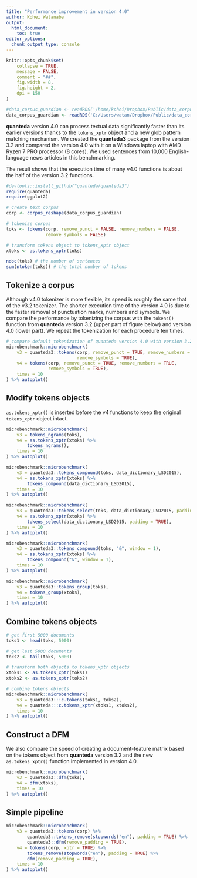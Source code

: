 ```yaml
---
title: "Performance improvement in version 4.0"
author: Kohei Watanabe
output:  
  html_document:
    toc: true
editor_options: 
  chunk_output_type: console
---
```


```r
knitr::opts_chunk$set(
    collapse = TRUE,
    message = FALSE,
    comment = "##",
    fig.width = 8, 
    fig.height = 2, 
    dpi = 150
)
```

```r
#data_corpus_guardian <- readRDS('/home/kohei/Dropbox/Public/data_corpus_guardian2016-10k.rds') 
data_corpus_guardian <- readRDS('C:/Users/watan/Dropbox/Public/data_corpus_guardian2016-10k.rds')
```

**quanteda** version 4.0 can process textual data significantly faster than its earlier versions thanks to the `tokens_xptr` object and a new glob pattern matching mechanism. We created the **quanteda3** package from the version 3.2 and compared the version 4.0 with it on a Windows laptop with AMD Ryzen 7 PRO processor (8 cores). We used sentences from 10,000 English-language news articles in this benchmarking.

The result shows that the execution time of many v4.0 functions is about the half of the version 3.2 functions.

```r
#devtools::install_github("quanteda/quanteda3")
require(quanteda)
require(ggplot2)

# create text corpus
corp <- corpus_reshape(data_corpus_guardian)

# tokenize corpus
toks <- tokens(corp, remove_punct = FALSE, remove_numbers = FALSE, 
               remove_symbols = FALSE)

# transform tokens object to tokens_xptr object
xtoks <- as.tokens_xptr(toks)

ndoc(toks) # the number of sentences
sum(ntoken(toks)) # the total number of tokens
```

## Tokenize a corpus

Although v4.0 tokenizer is more flexible, its speed is roughly the same that of the v3.2 tokenizer. The shorter execution time of the version 4.0 is due to the faster removal of punctuation marks, numbers and symbols. We compare the performance by tokenizing the corpus with the `tokens()` function from **quanteda**  version 3.2 (upper part of figure below) and version 4.0 (lower part). We repeat the tokenization for each procedure ten times.

```r
# compare default tokenization of quanteda version 4.0 with version 3.2
microbenchmark::microbenchmark(
    v3 = quanteda3::tokens(corp, remove_punct = TRUE, remove_numbers = TRUE, 
                           remove_symbols = TRUE),
    v4 = tokens(corp, remove_punct = TRUE, remove_numbers = TRUE, 
                remove_symbols = TRUE),
    times = 10
) %>% autoplot()
```

## Modify tokens objects

`as.tokens_xptr()` is inserted before the v4 functions to keep the original `tokens_xptr` object intact.

```r
microbenchmark::microbenchmark(
    v3 = tokens_ngrams(toks),
    v4 = as.tokens_xptr(xtoks) %>% 
        tokens_ngrams(),
    times = 10
) %>% autoplot()

microbenchmark::microbenchmark(
    v3 = quanteda3::tokens_compound(toks, data_dictionary_LSD2015),
    v4 = as.tokens_xptr(xtoks) %>% 
        tokens_compound(data_dictionary_LSD2015),
    times = 10
) %>% autoplot()

microbenchmark::microbenchmark(
    v3 = quanteda3::tokens_select(toks, data_dictionary_LSD2015, padding = TRUE),
    v4 = as.tokens_xptr(xtoks) %>% 
        tokens_select(data_dictionary_LSD2015, padding = TRUE),
    times = 10
) %>% autoplot()

microbenchmark::microbenchmark(
    v3 = quanteda3::tokens_compound(toks, "&", window = 1),
    v4 = as.tokens_xptr(xtoks) %>% 
        tokens_compound("&", window = 1),
    times = 10
) %>% autoplot()

microbenchmark::microbenchmark(
    v3 = quanteda3::tokens_group(toks),
    v4 = tokens_group(xtoks),
    times = 10
) %>% autoplot()
```

## Combine tokens objects

```r
# get first 5000 documents
toks1 <- head(toks, 5000)

# get last 5000 documents
toks2 <- tail(toks, 5000)

# transform both objects to tokens_xptr objects
xtoks1 <- as.tokens_xptr(toks1)
xtoks2 <- as.tokens_xptr(toks2)

# combine tokens objects
microbenchmark::microbenchmark(
    v3 = quanteda3:::c.tokens(toks1, toks2),
    v4 = quanteda:::c.tokens_xptr(xtoks1, xtoks2),
    times = 10
) %>% autoplot()
```

## Construct a DFM

We also compare the speed of creating a document-feature matrix based on the tokens object from **quanteda** version 3.2 and the new `as.tokens_xptr()` function implemented in version 4.0.

```r
microbenchmark::microbenchmark(
    v3 = quanteda3::dfm(toks),
    v4 = dfm(xtoks),
    times = 10
) %>% autoplot()
```

## Simple pipeline

```r
microbenchmark::microbenchmark(
    v3 = quanteda3::tokens(corp) %>% 
        quanteda3::tokens_remove(stopwords("en"), padding = TRUE) %>% 
        quanteda3::dfm(remove_padding = TRUE),
    v4 = tokens(corp, xptr = TRUE) %>% 
        tokens_remove(stopwords("en"), padding = TRUE) %>% 
        dfm(remove_padding = TRUE),
    times = 10
) %>% autoplot()
```

